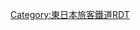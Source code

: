 {{Routemap|inline=<includeonly>yes</includeonly>|collapse=yes|title=日光線|title-bg=#880022|title-color=white|map=
~~ ~~[[東北本線]]
\BHFq!~HUBa\STR+r~~0.0~~'''[[宇都宮站|宇都宮]]'''
\\BHFq!~HUBe\KRZu\STRq~~ ~~[[東北新幹線]]等<!--毋須列出山形、秋田新幹線等路線-->
\\\ABZgl\STRq~~ ~~東北本線
\\STRq\KRZu\STRq~~ ~~[[東武鐵道|東武]]：[[宇都宮線 (東武鐵道)|宇都宮線]]
\uexSTRq\uexSTR+r!~STR~~ ~~''{{link-ja|大谷線|東武大谷線|大谷軌道線}}''
\exKBSTaq\eABZg+r~~ ~~''[[日本專賣公社|專賣公社]]''
\\BHF~~4.8~~'''[[鶴田站|鶴田]]'''
\\ekABZg3~~ ~~''{{link-ja|大谷線|東武大谷線}}''
\exHSTq\exkABZq1\eKRZu+xk4\exSTRq~~ ~~''新鶴田信號場''
\\eBHF~~5.8~~''砥上''~~-1902
\\\STR\STR+l~~ ~~東武：[[日光線 (東武鐵道)|日光線]]
\\\STR\HST~~ ~~[[新鹿沼站|新鹿沼]]
\\\BHF\STR~~14.3~~'''[[鹿沼站|鹿沼]]'''
\\\STR\HST~~ ~~[[北鹿沼站|北鹿沼]]
\\\BHF\LSTR~~22.4~~'''[[文挾站|文挾]]'''
\\\BHF\LSTR~~28.2~~'''[[下野大澤站|下野大澤]]'''
\STR+l\STRq\KRZu\STRr~~ ~~[[下今市站|下今市]]
HST\HUB+l\BHF!~HUBeq~~33.9~~'''[[今市站|今市]]'''
eABZg+l\exKBHFeq!~HUBe\STR~~ ~~''新今市''
ABZgr\\STR~~ ~~東武[[鬼怒川線]]
HST\\STR~~ ~~[[上今市站|上今市]]
\\STR\uexSTR+l\uexSTRr!~STR\uexSTR+l\uexSTR+r
\\STR\uexSTR\BHF!~HUBaq\uexBHF!~HUBeq\uexSTR~~40.5~~'''[[日光站|日光]]'''
\\uexSTRl!~STR\uexABZql\emKRZu\uexABZg+r\uexSTRg~~ ~~''[[日光站|日光站前]]''
\\STR\\STR\uexBHF!~HUBa\uexSTR~~ ~~''[[東武日光站|東武站前]]''
\\STR\\STR\uexSTRl!~HUB\uexABZg+r
\\STRl\STRq\KRZu\KBHFeq!~HUBe\uexSTR~~ ~~[[東武日光站|東武日光]]
\\\\ENDEe\\uexSTR
\\\\\\uexSTR~~ ~~''{{link-ja|日光軌道線|東武日光軌道線}}''
|bottom={{navbar|日光線RDT}}
}}<noinclude>{{rdt intro|[[日光線]]}}

[[Category:東日本旅客鐵道RDT]]
[[Category:日光線| ]]

</noinclude>